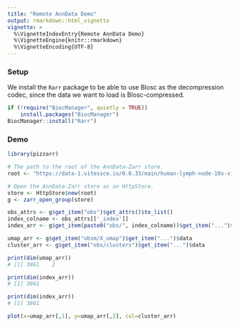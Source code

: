 ```yaml
---
title: "Remote AnnData Demo"
output: rmarkdown::html_vignette
vignette: >
  %\VignetteIndexEntry{Remote AnnData Demo}
  %\VignetteEngine{knitr::rmarkdown}
  %\VignetteEncoding{UTF-8}
---
```


### Setup

We install the `Rarr` package to be able to use Blosc as the decompression codec, since the data we want to load is Blosc-compressed.

```r
if (!require("BiocManager", quietly = TRUE))
    install.packages("BiocManager")
BiocManager::install("Rarr")
```

### Demo

```r
library(pizzarr)

# The path to the root of the AnnData-Zarr store.
root <- "https://data-1.vitessce.io/0.0.33/main/human-lymph-node-10x-visium/human_lymph_node_10x_visium.h5ad.zarr"

# Open the AnnData-Zarr store as an HttpStore.
store <- HttpStore$new(root)
g <- zarr_open_group(store)

obs_attrs <- g$get_item("obs")$get_attrs()$to_list()
index_colname <- obs_attrs[['_index']]
index_arr <- g$get_item(paste0("obs/", index_colname))$get_item("...")$data

umap_arr <- g$get_item("obsm/X_umap")$get_item("...")$data
cluster_arr <- g$get_item("obs/clusters")$get_item("...")$data

print(dim(umap_arr))
# [1] 3861    2

print(dim(index_arr))
# [1] 3861

print(dim(index_arr))
# [1] 3861

plot(x=umap_arr[,1], y=umap_arr[,2], col=cluster_arr)
```
